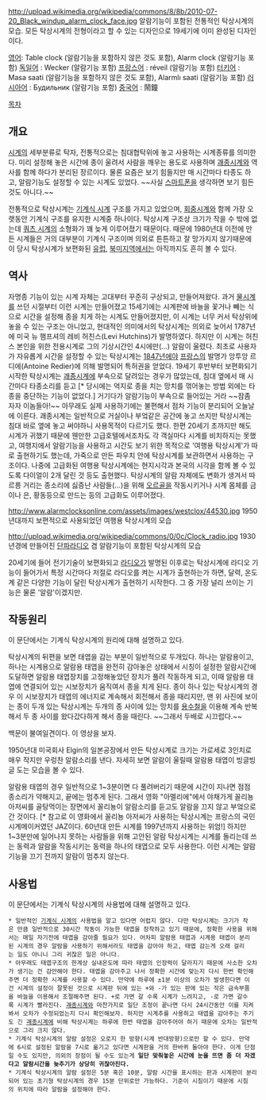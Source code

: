 http://upload.wikimedia.org/wikipedia/commons/8/8b/2010-07-20_Black_windup_alarm_clock_face.jpg
알람기능이 포함된 전통적인 탁상시계의 모습. 모든 탁상시계의 전형이라고 할 수 있는 디자인으로 19세기에 이미 완성된 디자인이다.

[[영어]]: Table clock (알람기능을 포함하지 않은 것도 포함), Alarm clock (알람기능 포함)
[[독일어]] : Wecker (알람기능 포함)
[[프랑스어]] : réveil (알람기능 포함)
[[터키어]] : Masa saati (알람기능을 포함하지 않은 것도 포함), Alarmlı saati (알람기능 포함)
[[러시아어]] : Будильник (알람기능 포함)
[[중국어]] : 鬧鐘

[[목차]]

== 개요 ==
[[시계]]의 세부분류로 탁자, 전통적으로는 침대협탁위에 놓고 사용하는 시계종류를 의미한다. 미리 설정해 놓은 시간에 종이 울려서 사람을 깨우는 용도로 사용하며 [[괘종시계]]와 역사를 함께 하다가 분리된 장르이다. 물론 요즘은 보기 힘들지만 매 시간마다 타종도 하고, 알람기능도 설정할 수 있는 시계도 있었다. ~~사실 [[스마트폰]]을 생각하면 보기 힘든것도 아니다.~~

전통적으로 탁상시계는 [[기계식 시계]] 구조를 가지고 있었으며, [[회중시계]]와 함께 가장 오랫동안 기계식 구조를 유지한 시계중 하나이다. 탁상시계 구조상 크기가 작을 수 밖에 없는데 [[쿼츠 시계]]의 소형화가 꽤 늦게 이루어졌기 때문이다. 때문에 1980년대 이전에 만든 시계들은 거의 대부분이 기계식 구조이며 의외로 튼튼하고 잘 망가지지 않기때문에 이 당시 탁상시계가 보편화된 [[유럽]], [[북미]]지역에서는 아직까지도 흔히 볼 수 있다.

== 역사 ==
자명종 기능이 있는 시계 자체는 고대부터 꾸준히 구상되고, 만들어져왔다. 과거 [[물시계]]를 쓰던 시절부터 이런 시계는 만들어졌고 15세기에는 시계판에 바늘을 꽃거나 빼는 식으로 시간을 설정해 종을 치게 하는 시계도 만들어졌지만, 이 시계는 너무 커서 탁상위에 놓을 수 있는 구조는 아니었고, 현대적인 의미에서의 탁상시계는 의외로 늦어서 1787년에 미국 뉴 햄프셔의 레비 허친스(Levi Hutchins)가 발명하였다. 하지만 이 시계는 허친스 본인을 위한 전용시계로 그의 기상시간인 4시에만(...) 알람이 울렸다. 최초로 사용자가 자유롭게 시간을 설정할 수 있는 탁상시계는 [[1847년]]에야 [[프랑스]]의 발명가 앙투앙 르디에(Antoine Redier)에 의해 발명되어 특허권을 얻었다. 19세기 후반부터 보편화되기 시작한 탁상시계는 [[괘종시계]]에 부속으로 달려있는 경우가 많았는데, 침대 옆에서 매 시간마다 타종소리를 듣고 [* 당시에는 억지로 종을 치는 망치를 꺾어놓는 방법 외에는 타종을 중단하는 기능이 없었다.] 거기다가 알람기능이 부속으로 들어있는 거라 ~~잠좀 자자 이놈들아!~~ 아무래도 실제 사용하기에는 불편해서 점차 기능이 분리되어 오늘날에 이른다. 괘종시계는 일반적으로 거실이나 부엌같은 공간에 놓고 쓰지만 탁상시계는 침대 바로 옆에 놓고 써야하니 사용목적이 다르기도 했다. 한편 20세기 초까지만 해도 시계가 귀했기 때문에 웬만한 고급호텔에서조차도 각 객실마다 시계를 비치하지는 못했고, 여행지에서 알람기능을 사용하고 시간도 보기 위한 목적으로 '여행용 탁상시계'가 따로 출현하기도 했는데, 가죽으로 만든 파우치 안에 탁상시계를 보관하면서 사용하는 구조이다. 나중에 고급화된 여행용 탁상시계에는 현지시각과 본국의 시각을 함께 볼 수 있도록 다이얼이 2개 달린 것 등도 출현했다. 탁상시계의 알람 자체에도 변화가 생겨서 따르릉 거리는 종소리에 싫증난 사람들(...)을 위해 [[오르골]]을 작동시키거나 시계 몸체를 금이나 은, 황동등으로 만드는 등의 고급화도 이루어졌다.

http://www.alarmclocksonline.com/assets/images/westclox/44530.jpg
1950년대까지 보편적으로 사용되었던 여행용 탁상시계의 모습

http://upload.wikimedia.org/wikipedia/commons/0/0c/Clock_radio.jpg
1930년경에 만들어진 [[단파라디오]] 겸 알람기능이 포함된 탁상시계의 모습

20세기에 들어 전기기술이 보편화되고 [[라디오]]가 발명된 이후로는 탁상시계에 라디오 기능이 들어가서 특정 시간마다 저절로 라디오를 켜는 시계가 출현하는가 하면, 달력, 온도계 같은 다양한 기능이 달린 탁상시계가 출현하기 시작한다. 그 중 가장 널리 쓰이는 기능은 물론 '알람'이겠지만.

== 작동원리 ==
이 문단에서는 기계식 탁상시계의 원리에 대해 설명하고 있다.

탁상시계의 뒤편을 보면 태엽을 감는 부분이 일반적으로 두개있다. 하나는 알람용이고, 하나는 시계용으로 알람용 태엽을 완전히 감아놓은 상태에서 시칭이 설정한 알람시간에 도달하면 알람용 태엽장치를 고정해놓았던 장치가 풀려 작동하게 되고, 이때 알람용 태엽에 연결되어 있는 시보장치가 움직여서 종을 치게 된다. 종이 하나 있는 탁상시계의 경우 이 시보장치가 태엽의 에너지로 계속해서 회전해서 종을 때리지만, 맨 위 사진에 보이는 종이 두개 있는 탁상시계는 두개의 종 사이에 있는 망치를 [[용수철]]을 이용해 계속 반복해서 두 종 사이를 왔다갔다하게 해서 종을 때린다. ~~그래서 두배로 시끄럽다.~~

백문이 불여일견이다. 이 영상을 보자.

{{{#!html
<iframe width="640" height="480" src="//www.youtube.com/embed/wovIGUF2_8U" frameborder="0" allowfullscreen></iframe>}}}
1950년대 미국회사 Elgin의 일본공장에서 만든 탁상시계로 크기는 가로세로 3인치로 매우 작지만 우렁찬 알람소리를 낸다. 자세히 보면 알람이 울릴때 알람용 태엽이 빙글빙글 도는 모습을 볼 수 있다.

알람용 태엽의 경우 일반적으로 1~3분이면 다 풀려버리기 때문에 시간이 지나면 점점 종소리가 약해지고, 끝에는 멈추게 된다. 그래서 영화 "아멜리에"에서 야채가게 꼴리뇽 아저씨를 골탕먹이는 장면에서 꼴리뇽이 알람소리를 듣고도 알람을 끄지 않고 부엌으로 간 것이다. [* 참고로 이 영화에서 꼴리뇽 아저씨가 사용하는 탁상시계는 프랑스의 국민 시계메이커였던 JAZ이다. 60년대 만든 시계를 1997년까지 사용하는 위엄!] 하지만 1~3분만에 일어나지 못하는 사람들을 위해 고안된 알람 탁상시계는 시계를 돌리는데 쓰는 동력과 알람을 작동시키는 동력을 하나의 태엽으로 모두 사용한다. 이런 시계는 알람기능을 끄기 전까지 알람이 멈추지 않는다.

== 사용법 ==
이 문단에서는 기계식 탁상시계의 사용법에 대해 설명하고 있다.

 * 일반적인 [[기계식 시계]]의 사용법을 알고 있다면 어렵지 않다. 다만 탁상시계는 크기가 작은 만큼 일반적으로 30시간 작동이 가능한 태엽을 장착하고 있기 때문에, 정확한 사용을 위해서는 매일 자기전에 태엽을 감아줄 필요가 있다. 어차피 알람용 태엽과 시계용 태엽이 분리된 시계의 경우 알람을 사용하기 위해서라도 태엽을 감아야 하고, 태엽 감는게 오래 걸리는 일도 아니니 그리 귀찮은 일은 아니다.
 * 아무래도 태엽구조의 한계상 실내온도에 따라 태엽의 인장력이 달라지기 때문에 사소한 오차가 생기는 건 감안해야 한다. 태엽을 감아주고 나서 정확한 시간에 맞는지 다시 한번 확인해주면 더 정확한 시계를 사용할 수 있다. 만약에 하루에 ±1분 이상의 오차가 발생한다면 이건 시계의 설정이 잘못된 것으로 시계판 뒤에 있는 +와 -가 있는 판에 있는 작은 금속부품을 바늘을 이용해서 조절해주면 된다. +로 가면 갈 수록 시계가 느려지고, -로 가면 갈수록 시계가 빨라진다. [[괘종시계]]와 마찬가지로 일단 조정이 끝나면 다시 24시간동안 이를 지켜봐서 오차가 수정되었는지 다시 확인해보자. 하지만 시계추를 사용하고 태엽을 감아주는 주기도 긴 [[괘종시계]]에 비해 탁상시계는 하루에 한번 태엽을 감아주어야 하기 때문에 오차는 일반적으로 그리 크지 않다.
 * 기계식 탁상시계의 알람 설정은 오로지 한 방향(시계 반대방향)으로만 할 수 있다. 만약에 6시로 설정된 알람을 7시로 옮기고 있다면 시계판을 거의 한바퀴 돌아야 한다. 이게 단점일 수도 있지만, 의외의 장점이 될 수도 있는게 '''일단 맞춰놓은 시간에 눈을 뜨면 좀 더 자겠다고 알람시간을 늦추기가 상당히 귀찮아진다.'''
 * 기계식 탁상시계의 알람 설정은 5분 혹은 10분, 알람 시간을 표시하는 판과 시계판이 분리되어 있는 초기형 탁상시계의 경우 15분 단위로만 가능하다. 기준이 시침이기 때문에 시침의 위치에 따라 알람을 설정해야 한다.
